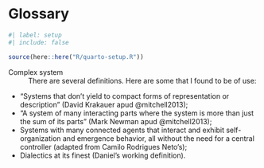 <!-- %:::% .common h1 begin %:::% -->
# Glossary {.unnumbered}
<!-- %:::% .common h1 end %:::% -->

```r
#| label: setup
#| include: false

source(here::here("R/quarto-setup.R"))
```

Complex system
: \hspace{20cm} There are several definitions. Here are some that I found to be of use:

* "Systems that don't yield to compact forms of representation or description" (David Krakauer apud @mitchell2013);
* "A system of many interacting parts where the system is more than just the sum of its parts" (Mark Newman apud @mitchell2013);
* Systems with many connected agents that interact and exhibit self-organization and emergence behavior, all without the need for a central controller (adapted from Camilo Rodrigues Neto's);
* Dialectics at its finest (Daniel's working definition).
